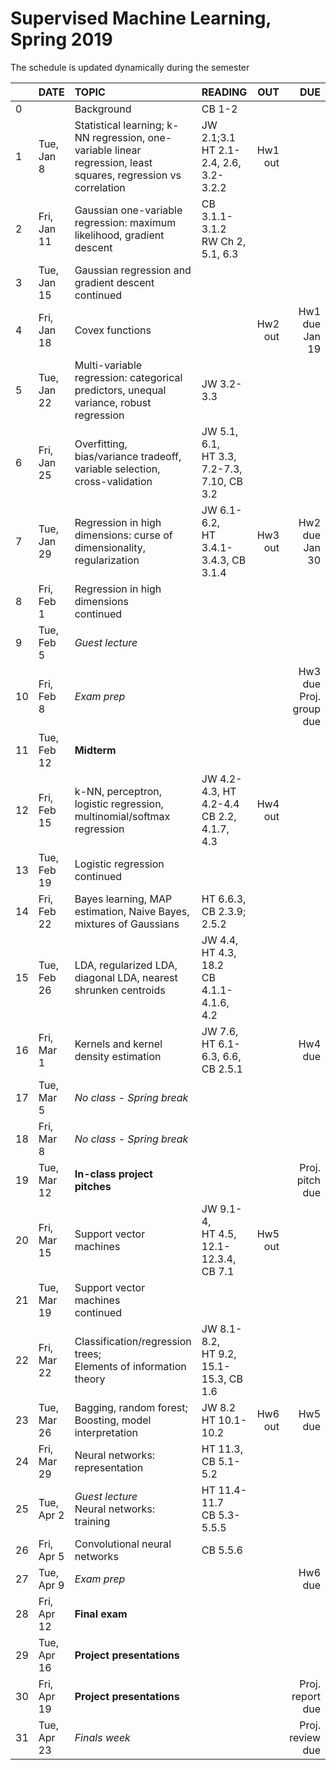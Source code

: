 <h1> Supervised Machine Learning, Spring 2019 </h1>
The schedule is updated dynamically during the semester
</br>

<font size="3">

|  | DATE      | TOPIC              |READING    |      OUT|      DUE   |
|--| --------- |:-------------------- |:---------------| -------:| ----------:|
|0 |           |Background|CB 1-2||||
|1 |Tue, Jan 8 |Statistical learning; k-NN regression, one-variable linear regression, least squares, regression vs correlation|JW 2.1;3.1</br>HT 2.1-2.4, 2.6, 3.2-3.2.2|Hw1 out||
|2 |Fri, Jan 11|Gaussian one-variable regression: maximum likelihood, gradient descent|CB 3.1.1-3.1.2</br>RW Ch 2, 5.1, 6.3|||
|3 |Tue, Jan 15|Gaussian regression and gradient descent continued||||
|4 |Fri, Jan 18|Covex functions||Hw2 out| Hw1 due Jan 19|
|5 |Tue, Jan 22|Multi-variable regression: categorical predictors, unequal variance, robust regression|JW 3.2-3.3|||
|6 |Fri, Jan 25|Overfitting, bias/variance tradeoff, variable selection, cross-validation|JW 5.1, 6.1,</br>HT 3.3, 7.2-7.3, 7.10, CB 3.2|||
|7 |Tue, Jan 29|Regression in high dimensions: curse of dimensionality, regularization|JW 6.1-6.2,</br>HT 3.4.1-3.4.3, CB 3.1.4|Hw3 out|Hw2 due Jan 30|
|8 |Fri, Feb 1 |Regression in high dimensions</br>continued||||
|9 |Tue, Feb 5 |*Guest lecture*|| |
|10|Fri, Feb 8 |*Exam prep*|||Hw3 due</br>Proj. group due|
|11|Tue, Feb 12|**Midterm**||||
|12|Fri, Feb 15|k-NN, perceptron, logistic regression, multinomial/softmax regression|JW 4.2-4.3, HT 4.2-4.4</br>CB 2.2, 4.1.7, 4.3|Hw4 out||
|13|Tue, Feb 19|Logistic regression continued||||
|14|Fri, Feb 22|Bayes learning, MAP estimation, Naive Bayes, mixtures of Gaussians |HT 6.6.3,</br>CB 2.3.9; 2.5.2|||
|15|Tue, Feb 26|LDA, regularized LDA, diagonal LDA, nearest shrunken centroids|JW 4.4, HT 4.3, 18.2</br>CB 4.1.1-4.1.6, 4.2|||
|16|Fri, Mar 1|Kernels and kernel density estimation|JW 7.6,</br>HT 6.1-6.3, 6.6,</br> CB 2.5.1||Hw4 due|
|17|Tue, Mar 5 | *No class - Spring break* ||||
|18|Fri, Mar 8 | *No class - Spring break* ||||
|19|Tue, Mar 12 |**In-class project pitches**|||Proj. pitch due|
|20|Fri, Mar 15|Support vector machines |JW 9.1-4, </br>HT 4.5, 12.1-12.3.4, CB 7.1|Hw5 out||
|21|Tue, Mar 19|Support vector machines</br>continued|||
|22|Fri, Mar 22|Classification/regression trees;</br>Elements of information theory|JW 8.1-8.2,</br>HT 9.2, 15.1-15.3, CB 1.6|||
|23|Tue, Mar 26|Bagging, random forest;</br>Boosting, model interpretation|JW 8.2</br>HT 10.1-10.2|Hw6 out|Hw5 due|
|24|Fri, Mar 29|Neural networks: representation|HT 11.3, CB 5.1-5.2|||
|25|Tue, Apr 2|*Guest lecture*</br>Neural networks: training|HT 11.4-11.7</br>CB 5.3-5.5.5|||
|26|Fri, Apr 5 |Convolutional neural networks|CB 5.5.6|||
|27|Tue, Apr 9 |*Exam prep*|||Hw6 due|
|28|Fri, Apr 12| **Final exam**||||
|29|Tue, Apr 16 |**Project presentations**||||
|30|Fri, Apr 19|**Project presentations**|||Proj. report due|
|31|Tue, Apr 23| *Finals week*|||Proj. review due|
</font>